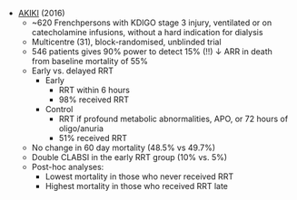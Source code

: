 * [AKIKI](https://www.nejm.org/doi/10.1056/NEJMoa1603017) (2016)
	* ~620 Frenchpersons with KDIGO stage 3 injury, ventilated or on catecholamine infusions, without a hard indication for dialysis
	* Multicentre (31), block-randomised, unblinded trial
	* 546 patients gives 90% power to detect 15% (!!) ↓ ARR in death from baseline mortality  of 55%
	* Early vs. delayed RRT
		* Early
			* RRT within 6 hours
			* 98% received RRT
		* Control
			* RRT if profound metabolic abnormalities, APO, or 72 hours of oligo/anuria
			* 51% received RRT
	* No change in 60 day mortality (48.5% vs 49.7%)
	* Double CLABSI in the early RRT group (10% vs. 5%)
	* Post-hoc analyses:
		* Lowest mortality in those who never received RRT
		* Highest mortality in those who received RRT late